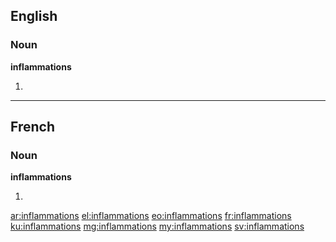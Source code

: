 ==English==

===Noun===
'''inflammations'''

# {{plural of|[[inflammation]]}}

----

==French==

===Noun===
'''inflammations''' {{f}}

# {{plural of|[[inflammation]]|lang=fr}}

[[ar:inflammations]]
[[el:inflammations]]
[[eo:inflammations]]
[[fr:inflammations]]
[[ku:inflammations]]
[[mg:inflammations]]
[[my:inflammations]]
[[sv:inflammations]]